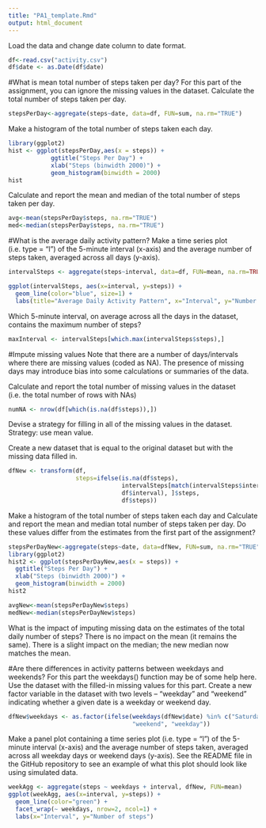 ```yaml
---
title: "PA1_template.Rmd"
output: html_document
---
```


Load the data and change date column to date format.
```r
df<-read.csv("activity.csv")
df$date <- as.Date(df$date)
```

#What is mean total number of steps taken per day? 
For this part of the assignment, you can ignore the missing values in the dataset.
Calculate the total number of steps taken per day.
```r
stepsPerDay<-aggregate(steps~date, data=df, FUN=sum, na.rm="TRUE")
```

Make a histogram of the total number of steps taken each day.
```r
library(ggplot2)
hist <- ggplot(stepsPerDay,aes(x = steps)) +
            ggtitle("Steps Per Day") +
            xlab("Steps (binwidth 2000)") +
            geom_histogram(binwidth = 2000)
hist
```            

Calculate and report the mean and median of the total number of steps taken per day.
```r
avg<-mean(stepsPerDay$steps, na.rm="TRUE")
med<-median(stepsPerDay$steps, na.rm="TRUE")
```

#What is the average daily activity pattern?
Make a time series plot (i.e. type = "l") of the 5-minute interval (x-axis) and 
the average number of steps taken, averaged across all days (y-axis).
```r
intervalSteps <- aggregate(steps~interval, data=df, FUN=mean, na.rm=TRUE)

ggplot(intervalSteps, aes(x=interval, y=steps)) +   
  geom_line(color="blue", size=1) +  
  labs(title="Average Daily Activity Pattern", x="Interval", y="Number of steps")
```

Which 5-minute interval, on average across all the days in the dataset, 
contains the maximum number of steps?
```r
maxInterval <- intervalSteps[which.max(intervalSteps$steps),]
```

#Impute missing values
Note that there are a number of days/intervals where there are missing values 
(coded as NA). The presence of missing days may introduce bias into some calculations
or summaries of the data.

Calculate and report the total number of missing values in the dataset (i.e. the 
total number of rows with NAs)
```r
numNA <- nrow(df[which(is.na(df$steps)),])
```

Devise a strategy for filling in all of the missing values in the dataset. 
Strategy: use mean value.

Create a new dataset that is equal to the original dataset but with the missing data
filled in.
```r
dfNew <- transform(df,
                   steps=ifelse(is.na(df$steps),
                                intervalSteps[match(intervalSteps$interval, 
                                df$interval), ]$steps,
                                df$steps))
```

Make a histogram of the total number of steps taken each day and Calculate and 
report the mean and median total number of steps taken per day. Do these values 
differ from the estimates from the first part of the assignment? 

```r
stepsPerDayNew<-aggregate(steps~date, data=dfNew, FUN=sum, na.rm="TRUE")
library(ggplot2)
hist2 <- ggplot(stepsPerDayNew,aes(x = steps)) +
  ggtitle("Steps Per Day") +
  xlab("Steps (binwidth 2000)") +
  geom_histogram(binwidth = 2000)
hist2

avgNew<-mean(stepsPerDayNew$steps)
medNew<-median(stepsPerDayNew$steps)
```

What is the impact of imputing missing data on the estimates of the total daily 
number of steps?
There is no impact on the mean (it remains the same).
There is a slight impact on the median; the new median now matches the mean.

#Are there differences in activity patterns between weekdays and weekends?
For this part the weekdays() function may be of some help here. 
Use the dataset with the filled-in missing values for this part.
Create a new factor variable in the dataset with two levels – “weekday” and 
“weekend” indicating whether a given date is a weekday or weekend day.
```r
dfNew$weekdays <- as.factor(ifelse(weekdays(dfNew$date) %in% c("Saturday", "Sunday"),
                                   "weekend", "weekday"))
```

Make a panel plot containing a time series plot (i.e. type = "l") of the
5-minute interval (x-axis) and the average number of steps taken, averaged 
across all weekday days or weekend days (y-axis). See the README file in the
GitHub repository to see an example of what this plot should look like using 
simulated data.

```r
weekAgg <- aggregate(steps ~ weekdays + interval, dfNew, FUN=mean)
ggplot(weekAgg, aes(x=interval, y=steps)) + 
  geom_line(color="green") + 
  facet_wrap(~ weekdays, nrow=2, ncol=1) +
  labs(x="Interval", y="Number of steps")
```